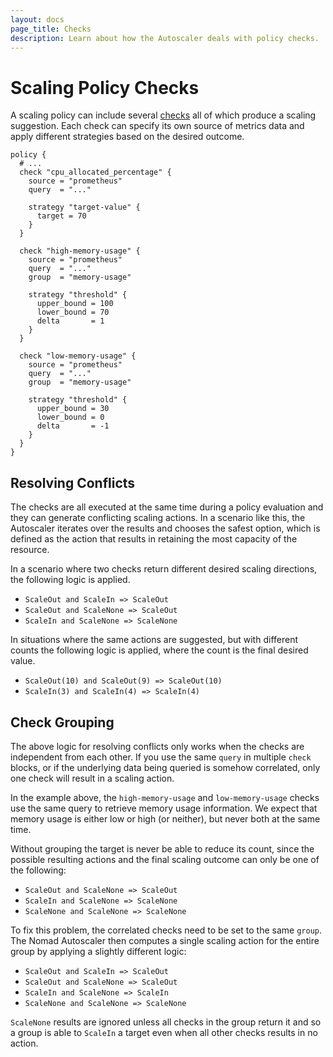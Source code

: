 ```yaml
---
layout: docs
page_title: Checks
description: Learn about how the Autoscaler deals with policy checks.
---
```


# Scaling Policy Checks

A scaling policy can include several [checks][policy_check] all of which
produce a scaling suggestion. Each check can specify its own source of metrics
data and apply different strategies based on the desired outcome.

```hcl
policy {
  # ...
  check "cpu_allocated_percentage" {
    source = "prometheus"
    query  = "..."

    strategy "target-value" {
      target = 70
    }
  }

  check "high-memory-usage" {
    source = "prometheus"
    query  = "..."
    group  = "memory-usage"

    strategy "threshold" {
      upper_bound = 100
      lower_bound = 70
      delta       = 1
    }
  }

  check "low-memory-usage" {
    source = "prometheus"
    query  = "..."
    group  = "memory-usage"

    strategy "threshold" {
      upper_bound = 30
      lower_bound = 0
      delta       = -1
    }
  }
}
```

## Resolving Conflicts

The checks are all executed at the same time during a policy evaluation and
they can generate conflicting scaling actions. In a scenario like this, the
Autoscaler iterates over the results and chooses the safest option, which is
defined as the action that results in retaining the most capacity of the
resource.

In a scenario where two checks return different desired scaling directions, the
following logic is applied.

- `ScaleOut and ScaleIn => ScaleOut`
- `ScaleOut and ScaleNone => ScaleOut`
- `ScaleIn and ScaleNone => ScaleNone`

In situations where the same actions are suggested, but with different counts
the following logic is applied, where the count is the final desired value.

- `ScaleOut(10) and ScaleOut(9) => ScaleOut(10)`
- `ScaleIn(3) and ScaleIn(4) => ScaleIn(4)`

## Check Grouping

The above logic for resolving conflicts only works when the checks are
independent from each other. If you use the same `query` in multiple `check`
blocks, or if the underlying data being queried is somehow correlated, only
one check will result in a scaling action.

In the example above, the `high-memory-usage` and `low-memory-usage` checks use
the same query to retrieve memory usage information. We expect that memory
usage is either low or high (or neither), but never both at the same time.

Without grouping the target is never be able to reduce its count, since the
possible resulting actions and the final scaling outcome can only be one of the
following:

- `ScaleOut and ScaleNone => ScaleOut`
- `ScaleIn and ScaleNone => ScaleNone`
- `ScaleNone and ScaleNone => ScaleNone`

To fix this problem, the correlated checks need to be set to the same `group`.
The Nomad Autoscaler then computes a single scaling action for the entire group
by applying a slightly different logic:

- `ScaleOut and ScaleIn => ScaleOut`
- `ScaleOut and ScaleNone => ScaleOut`
- `ScaleIn and ScaleNone => ScaleIn`
- `ScaleNone and ScaleNone => ScaleNone`

`ScaleNone` results are ignored unless all checks in the group return it and so
a group is able to `ScaleIn` a target even when all other checks results in no
action.

[policy_check]: /tools/autoscaling/policy#check-options
